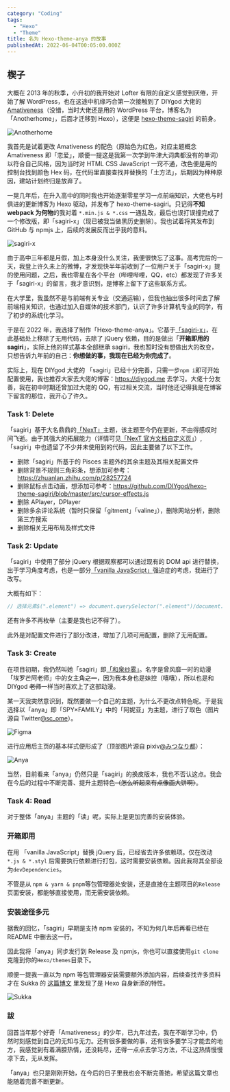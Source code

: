 ```yaml
---
category: "Coding"
tags:
  - "Hexo"
  - "Theme"
title: 名为 Hexo-theme-anya 的故事
publishedAt: 2022-06-04T00:05:00.000Z
---
```


## 楔子

大概在 2013 年的秋季，小升初的我开始对 Lofter 有限的自定义感觉到厌倦，开始了解 WordPress，也在这途中机缘巧合第一次接触到了 DIYgod 大佬的 [Amativeness](https://github.com/DIYgod/Amativeness)（没错，当时大佬还是用的 WordPress 平台，博客名为「Anotherhome」，后面才迁移到 Hexo），这便是 [hexo-theme-sagiri](https://github.com/DIYgod/hexo-theme-sagiri) 的前身。

![Anotherhome](@/assets/the-story-of-anya/anotherhome.jpeg)

我首先是试着更改 Amativeness 的配色（原始色为红色，对应主题概念 Amativeness 即「恋爱」，顺便一提这是我第一次学到牛津大词典都没有的单词）以符合自己风格，因为当时对 HTML CSS JavaScript 一窍不通，改色便是用的控制台找到颜色 Hex 码，在代码里直接查找并替换的「土方法」，后期因为种种原因，建站计划终归是放弃了。

一晃几年后，在升入高中的同时我也开始逐渐零星学习一点前端知识，大佬也与时俱进的更新博客为 Hexo 驱动，并发布了 hexo-theme-sagiri。只记得**不知 webpack 为何物**的我对着 `*.min.js & *.css` 一通乱改，最后也误打误撞完成了一个修改版，即「sagiri-x」（现已被我当做黑历史删除）。我也试着将其发布到 GitHub 与 npmjs 上，后续的发展反而出乎我的意料。

![sagiri-x](@/assets/the-story-of-anya/sagiri-x.png)

由于高中三年都是月假，加上本身没什么关注，我便很快忘了这事。高考完后的一天，我登上许久未上的微博，才发现快半年前收到了一位用户关于「sagiri-x」提的使用问题，之后，我也零星在各个平台（哔哩哔哩，QQ，etc）都发现了许多关于「sagiri-x」的留言，我才意识到，是博客上留下了这些联系方式。

在大学里，我虽然不是与前端有关专业（交通运输），但我也抽出很多时间去了解前端相关知识，也通过加入自媒体的技术部门，认识了许多计算机专业的同学，有了初步的系统化学习。

于是在 2022 年，我选择了制作「Hexo-theme-anya」。它基于[「sagiri-x」](https://github.com/XiangNorth/Hexo-theme-anya/commit/dbf2b15518bedb5cbad6f666e024afb101644e58)，在此基础处上移除了无用代码，去除了 jQuery 依赖，目的是做出「**开箱即用的 sagiri**」，实际上他的样式基本全部继承 sagiri，我也暂时没有想做出大的改变，只想告诉九年前的自己：**你想做的事，我现在已经为你完成了**。

实际上，现在 DIYgod 大佬的 「sagiri」已经十分完善，只需一步`npm i`即可开始配置使用，我也推荐大家去大佬的博客：https://diygod.me 去学习。大佬十分友善，我在初中时期还曾加过大佬的 QQ，有过相关交流，当时他还记得我是在博客下留言的那位，我开心了许久。

### Task 1: Delete

「sagiri」基于大名鼎鼎的[「NexT」](https://theme-next.js.org/https://theme-next.js.org/)主题，该主题至今仍在更新，不由得感叹时间飞逝。由于其强大的拓展能力（详情可见[「NexT 官方文档自定义页」](https://theme-next.js.org/docs/#Customize-Your-NexT=)）,「sagiri」中也遗留了不少并未使用到的代码，因此主要做了以下工作。

- 删除「sagiri」所基于的 Pisces 主题外的其余主题及其相关配置文件
- 删除背景不规则三角彩条，想添加可参考：https://zhuanlan.zhihu.com/p/28257724
- 删除鼠标点击动画，想添加可参考：https://github.com/DIYgod/hexo-theme-sagiri/blob/master/src/cursor-effects.js
- 删除 APlayer，DPlayer
- 删除多余评论系统（暂时只保留「gitment」「valine」），删除网站分析，删除第三方搜索
- 删除相关无用布局及样式文件

### Task 2: Update

「sagiri」中使用了部分 jQuery 根据观察都可以通过现有的 DOM api 进行替换，出于学习角度考虑，也是一部分[「vanilla JavaScript」](https://www.javatpoint.com/what-is-vanilla-javascript)强迫症的考虑，我进行了改写。

大概有如下：

```jsx
// 选择元素$(".element") => document.querySelector(".element")/document.querySelectorAll(".element")// 添加事件$(".element").[event](function) => document.querySelector(".element").addEventListener("click", function)// 更改样式$(".element").css("color", "#666") => document.querySelector(".element").style.color = "#666"// 类相关更改，removeClass 同理$(".element").addClass("active") => document.querySelector(".element").classList.add("active")
```

还有许多不再枚举（主要是我也记不得了）。

此外是对配置文件进行了部分改进，增加了几项可用配置，删除了无用配置。

### Task 3: Create

在项目初期，我仍然叫她「sagiri」即[「和泉纱雾」](https://zh.moegirl.org.cn/%E5%92%8C%E6%B3%89%E7%BA%B1%E9%9B%BE)。名字是曾风靡一时的动漫「埃罗芒阿老师」中的女主角~~之一~~，因为我本身也是妹控（嘻嘻），所以也是和 DIYgod ~~老师~~一样当时喜欢上了这部动漫。

某一天我突然意识到，既然要做一个自己的主题，为什么不更改点特色呢。于是我选择以「anya」即「SPY×FAMILY」中的「阿妮亚」为主题，进行了取色（图片源自 Twitter[@sc_ome](https://twitter.com/sc_ome/status/1218826941555363842)）。

![Figma](@/assets/the-story-of-anya/figma.jpeg)

进行应用后主页的基本样式便形成了（顶部图片源自 pixiv[@みつなり都](https://www.pixiv.net/users/7849704)）：

![Anya](@/assets/the-story-of-anya/anya.png)

当然，目前看来「anya」仍然只是「sagiri」的换皮版本，我也不否认这点。我会在今后的过程中不断完善、提升主题特色~~（怎么听起来有点像画大饼啊）~~。

### Task 4: Read

对于整体「anya」主题的「读」呢，实际上是更加完善的安装体验。

### 开箱即用

在用 「vanilla JavaScript」替换 jQuery 后，已经省去许多依赖项。仅在改动`*.js & *.styl` 后需要执行依赖进行打包，这时需要安装依赖。因此我将其全部设为`devDependencies`。

不管是从 `npm & yarn & pnpm`等包管理器处安装，还是直接在主题项目的`Release`页面安装，都能够直接使用，而无需安装依赖。

### 安装途径多元

据我的回忆，「sagiri」早期是支持 npm 安装的，不知为何几年后再看已经在 README 中删去这一行。

因此我将「anya」同步发行到 Release 及 npmjs，你也可以直接使用`git clone`克隆到你的`Hexo/themes`目录下。

顺便一提我一直以为 npm 等包管理器安装需要额外添加内容，后续查找许多资料才在 Sukka 的 [这篇博文](https://blog.skk.moe/post/hexo-5/) 里发现了是 Hexo 自身新添的特性。

![Sukka](@/assets/the-story-of-anya/sukka.png)

### 跋

回首当年那个好奇「Amativeness」的少年，已九年过去，我在不断学习中，仍然时刻感觉到自己的无知与无力。还有很多要做的事，还有很多要学习才能去的地方，我感觉到有着满腔热情，还没耗尽，还得一点点去学习方法，不让这热情慢慢凉下去，无从发挥。

「anya」也只是刚刚开始，在今后的日子里我也会不断完善她，希望这篇文章也能随着完善不断更新。
